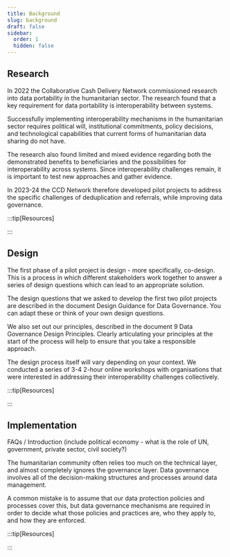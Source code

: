 ```yaml
---
title: Background
slug: background
draft: false
sidebar:
  order: 1
  hidden: false
---
```


## Research

In 2022 the Collaborative Cash Delivery Network commissioned research into data portability in the humanitarian sector. The research found that a key requirement for data portability is interoperability between systems.

Successfully implementing interoperability mechanisms in the humanitarian sector requires political will, institutional commitments, policy decisions, and technological capabilities that current forms of humanitarian data sharing do not have.

The research also found limited and mixed evidence regarding both the demonstrated benefits to beneficiaries and the possibilities for interoperability across systems. Since interoperability challenges remain, it is important to test new approaches and gather evidence.

In 2023-24 the CCD Network therefore developed pilot projects to address the specific challenges of deduplication and referrals, while improving data governance.

:::tip[Resources]

<LinkCard
  title="Desk Review"
  icon="star"
  href="https://www.collaborativecash.org/_files/ugd/eba6ae_4cd540d3c7de4d5298a0312adac8e622.pdf"
  description="Data portability and digital identity in humanitarian aid"
/>

<LinkCard
  title="Analytical Report"
href="https://github.com/CCDNetwork/toolkit/blob/main/src/assets/CCD_DataPortability_SafePassage_ART_Electronic.pdf"
  description="Safe Passage: Options for Data Portability in the Humanitarian Sector"
/>

:::

## Design

The first phase of a pilot project is design - more specifically, co-design. This is a process in which different stakeholders work together to answer a series of design questions which can lead to an appropriate solution.

The design questions that we asked to develop the first two pilot projects are described in the document Design Guidance for Data Governance. You can adapt these or think of your own design questions.

We also set out our principles, described in the document 9 Data Governance Design Principles. Clearly articulating your principles at the start of the process will help to ensure that you take a responsible approach.

The design process itself will vary depending on your context. We conducted a series of 3-4 2-hour online workshops with organisations that were interested in addressing their interoperability challenges collectively.

:::tip[Resources]

<LinkCard
  title="Design Guidance for Data Governance"
  href="https://docs.google.com/document/d/1F4fYsEnEdcvJdcqGIDNYY35zbBYujsBaX2F_4Uugcro/edit?usp=sharing"
/>
<LinkCard
  title="The 9 Data Governance Design Principles"
  href="https://docs.google.com/document/d/1_ijGu_Itv9P69s039o0uMG5ct0s2AvjmjNZFBZxYEyI/edit?usp=sharing"
  description="Safe Passage: Options for Data Portability in the Humanitarian Sector"
/>

:::

## Implementation

FAQs / Introduction
(include political economy - what is the role of UN, government, private sector, civil society?)

The humanitarian community often relies too much on the technical layer, and almost completely ignores the governance layer. Data governance involves all of the decision-making structures and processes around data management.

A common mistake is to assume that our data protection policies and processes cover this, but data governance mechanisms are required in order to decide what those policies and practices are, who they apply to, and how they are enforced.

:::tip[Resources]

<LinkCard
  title="Adoption Plan"
  href="https://docs.google.com/document/d/12e785texQr3V0p94u70-XVvBtGxouKHKpTI5FMtcmYQ/edit?usp=sharing"
  description=""
/>

<LinkCard
  title="The 9 Data Governance Design Principles"
  href="https://docs.google.com/document/d/1_ijGu_Itv9P69s039o0uMG5ct0s2AvjmjNZFBZxYEyI/edit?usp=sharing "
  description=""
/>
<LinkCard
  title="Stewardship components per country"
  href="https://docs.google.com/spreadsheets/d/1CA3Ip-aacqbwcfSGt_2akT5PAERlsMNh0xUU6m-H65I/edit?usp=sharing"
  description=""
/>
<LinkCard
  title="Platform Rollout Sequence"
  href="https://docs.google.com/document/d/1P3GU_TU7lq3kh4Q6vsjfYKMux4lI5zj4bf34cav1uS8/edit?usp=sharing"
  description=""
/>
<LinkCard
  title="Ukraine perception report: Balancing Aid and Privacy"
  href="https://drive.google.com/file/d/1KvY01eIj-T3zd1uxI7e1GvGjHHRHbp1k/view?usp=sharing"
  description=""
/>
<LinkCard
  title="ADAPT Ukraine Data Protection Guidelines"
  href="https://docs.google.com/document/d/1uLavbPo46M4Sjgd2IuV-g8iub6IoojlB/edit?usp=sharing&ouid=117142996716186321423&rtpof=true&sd=true"
  description=""
/>

:::
